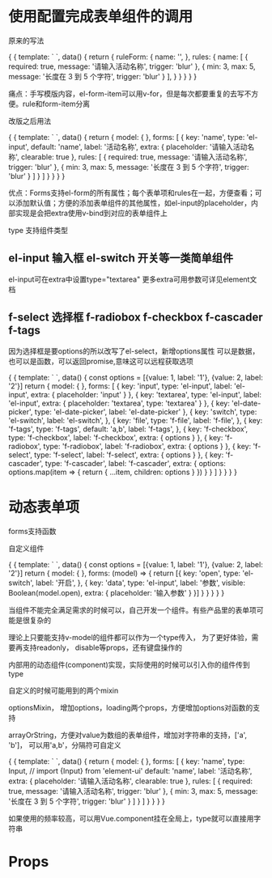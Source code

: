 
<Meta title="f-form" />

# 使用配置完成表单组件的调用

原来的写法

<Preview>
  <Story name="原来的写法">
  {
    {
      template: `
        <el-form @submit.native.prevent :model="ruleForm" :rules="rules" label-width="100px">
          <el-form-item label="活动名称" prop="name">
            <el-input v-model="ruleForm.name" clearable placeholder="输入活动名称"></el-input>
          </el-form-item>
        </el-form>
      `,
      data() {
        return {
          ruleForm: {
            name: '',
          },
          rules: {
            name: [
              { required: true, message: '请输入活动名称', trigger: 'blur' },
              { min: 3, max: 5, message: '长度在 3 到 5 个字符', trigger: 'blur' }
            ],
          }
        }
      }
    }
  }
  </Story>
</Preview>

痛点：手写模版内容，el-form-item可以用v-for，但是每次都要重复的去写不方便。rule和form-item分离

改版之后用法

<Preview>
  <Story name="改版之后写法">
  {
    {
      template: `
        <f-form :forms="forms" :model.sync="model" label-width="100px" ></f-form>
      `,
      data() {
        return {
          model: {
          },
          forms: [
            {
              key: 'name',
              type: 'el-input',
              default: 'name',
              label: '活动名称',
              extra: {
                placeholder: '请输入活动名称',
                clearable: true
              },
              rules: [
                { required: true, message: '请输入活动名称', trigger: 'blur' },
                { min: 3, max: 5, message: '长度在 3 到 5 个字符', trigger: 'blur' }
              ]
            }
          ]
        }
      }
    }
  }
  </Story>
</Preview>

优点：Forms支持el-form的所有属性；每个表单项和rules在一起，方便查看；可以添加默认值；方便的添加表单组件的其他属性，如el-input的placeholder，内部实现是会把extra使用v-bind到对应的表单组件上

type 支持组件类型

## el-input 输入框  el-switch 开关等一类简单组件
el-input可在extra中设置type="textarea"
更多extra可用参数可详见element文档
## f-select 选择框 f-radiobox f-checkbox f-cascader f-tags
因为选择框是要options的所以改写了el-select，新增options属性
可以是数据，也可以是函数，可以返回promise,意味这可以远程获取选项

<Preview>
  <Story name="支持组件类型">
  {
    {
      template: `
        <f-form :forms="forms" :model.sync="model" label-width="140px" ></f-form>
      `,
      data() {
        const options = [{value: 1, label: '1'}, {value: 2, label: '2'}]
        return {
          model: {
          },
          forms: [
            {
              key: 'input',
              type: 'el-input',
              label: 'el-input',
              extra: {
                placeholder: 'input'
              }
            },
            {
              key: 'textarea',
              type: 'el-input',
              label: 'el-input',
              extra: {
                placeholder: 'textarea',
                type: 'textarea'
              }
            },
            {
              key: 'el-date-picker',
              type: 'el-date-picker',
              label: 'el-date-picker'
            },
            {
              key: 'switch',
              type: 'el-switch',
              label: 'el-switch',
            },
            {
              key: 'file',
              type: 'f-file',
              label: 'f-file',
            },
            {
              key: 'f-tags',
              type: 'f-tags',
              default: 'a,b',
              label: 'f-tags',
            },
            {
              key: 'f-checkbox',
              type: 'f-checkbox',
              label: 'f-checkbox',
              extra: {
                options
              }
            },
            {
              key: 'f-radiobox',
              type: 'f-radiobox',
              label: 'f-radiobox',
              extra: {
                options
              }
            },
            {
              key: 'f-select',
              type: 'f-select',
              label: 'f-select',
              extra: {
                options
              }
            },
            {
              key: 'f-cascader',
              type: 'f-cascader',
              label: 'f-cascader',
              extra: {
                options: options.map(item => {
                  return {
                    ...item,
                    children: options
                  }
                })
              }
            }
          ]
        }
      }
    }
  }
  </Story>
</Preview>

# 动态表单项

forms支持函数

自定义组件

<Preview>
  <Story name="动态表单项">
  {
    {
      template: `
        <f-form :forms="forms" :model.sync="model" label-width="140px" ></f-form>
      `,
      data() {
        const options = [{value: 1, label: '1'}, {value: 2, label: '2'}]
        return {
          model: {
          },
          forms: (model) => {
            return [{
              key: 'open',
              type: 'el-switch',
              label: '开启',
            },
            {
              key: 'data',
              type: 'el-input',
              label: '参数',
              visible: Boolean(model.open),
              extra: {
                placeholder: '输入参数'
              }
            }]
          }
        }
      }
    }
  }
  </Story>
</Preview>

当组件不能完全满足需求的时候可以，自己开发一个组件。有些产品里的表单项可能是很复杂的

理论上只要能支持v-model的组件都可以作为一个type传入， 为了更好体验，需要再支持readonly， disable等props，还有键盘操作的

内部用的动态组件(component)实现，实际使用的时候可以引入你的组件传到type

自定义的时候可能用到的两个mixin

optionsMixin， 增加options，loading两个props，方便增加options对函数的支持

arrayOrString，方便对value为数组的表单组件，增加对字符串的支持，['a', 'b']， 可以用'a,b'，分隔符可自定义

<Preview>
  <Story name="自定义组件">
  {
    {
      template: `
        <f-form :forms="forms" :model.sync="model" label-width="100px" ></f-form>
      `,
      data() {
        return {
          model: {
          },
          forms: [
            {
              key: 'name',
              type: Input, // import {Input} from 'element-ui'
              default: 'name',
              label: '活动名称',
              extra: {
                placeholder: '请输入活动名称',
                clearable: true
              },
              rules: [
                { required: true, message: '请输入活动名称', trigger: 'blur' },
                { min: 3, max: 5, message: '长度在 3 到 5 个字符', trigger: 'blur' }
              ]
            }
          ]
        }
      }
    }
  }
  </Story>
</Preview>

如果使用的频率较高，可以用Vue.component挂在全局上，type就可以直接用字符串


# Props

<Props of={fForm} />